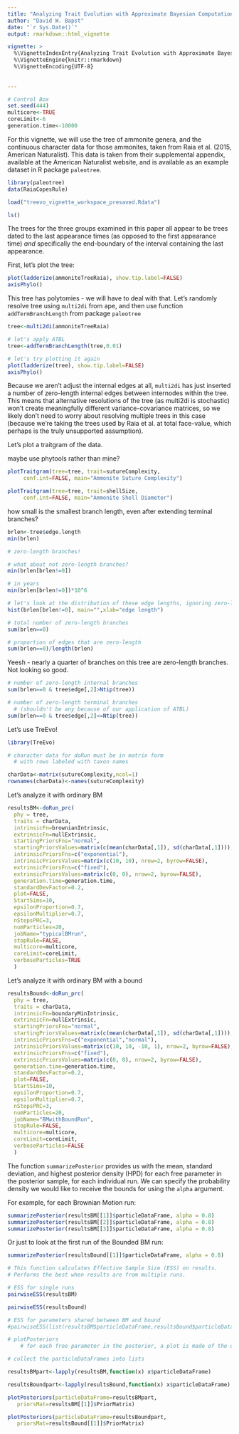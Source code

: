 ```yaml
---
title: "Analyzing Trait Evolution with Approximate Bayesian Computation in TreEvo"
author: "David W. Bapst"
date: "`r Sys.Date()`"
output: rmarkdown::html_vignette

vignette: >
  %\VignetteIndexEntry{Analyzing Trait Evolution with Approximate Bayesian Computation in TreEvo}
  %\VignetteEngine{knitr::rmarkdown}
  %\VignetteEncoding{UTF-8}
  
  
---
```


```r
# Control Box
set.seed(444)
multicore<-TRUE
coreLimit<-6
generation.time<-10000
```  

For this vignette, we will use the tree of ammonite genera, and the continuous character data for those ammonites, taken from Raia et al. (2015, American Naturalist). This data is taken from their supplemental appendix, available at the American Naturalist website, and is available as an example dataset in R package `paleotree`. 


```r
library(paleotree)
data(RaiaCopesRule)
```

```r
load("treevo_vignette_workspace_presaved.Rdata")
```

```r
ls()
```

The trees for the three groups examined in this paper all appear to be trees dated to the last appearance times (as opposed to the first appearance time) *and* specifically the end-boundary of the interval containing the last appearance.

First, let's plot the tree:

```r
plot(ladderize(ammoniteTreeRaia), show.tip.label=FALSE)
axisPhylo()
```

This tree has polytomies - we will have to deal with that. Let's randomly resolve tree using `multi2di` from ape, and then use function `addTermBranchLength` from package `paleotree`

```r
tree<-multi2di(ammoniteTreeRaia)

# let's apply ATBL
tree<-addTermBranchLength(tree,0.01)

# let's try plotting it again
plot(ladderize(tree), show.tip.label=FALSE)
axisPhylo()
```

Because we aren't adjust the internal edges at all, `multi2di` has just inserted a number of zero-length internal edges between internodes within the tree. This means that alternative resolutions of the tree (as multi2di is stochastic) won't create meaningfully different variance-covariance matrices, so we likely don't need to worry about resolving multiple trees in this case (because we're taking the trees used by Raia et al. at total face-value, which perhaps is the truly unsupported assumption).


Let's plot a traitgram of the data.

 maybe use phytools rather than mine?


```r
plotTraitgram(tree=tree, trait=sutureComplexity,
     conf.int=FALSE, main="Ammonite Suture Complexity")

plotTraitgram(tree=tree, trait=shellSize,
     conf.int=FALSE, main="Ammonite Shell Diameter")
```

how small is the smallest branch length, even after extending terminal branches?

```r

brlen<-tree$edge.length
min(brlen)

# zero-length branches!
```


```r
# what about not zero-length branches?
min(brlen[brlen!=0])

# in years
min(brlen[brlen!=0])*10^6

# let's look at the distribution of these edge lengths, ignoring zero-length
hist(brlen[brlen!=0], main="",xlab="edge length")
```



```r
# total number of zero-length branches
sum(brlen==0)

# proportion of edges that are zero-length
sum(brlen==0)/length(brlen)

```

Yeesh - nearly a quarter of branches on this tree are zero-length branches. Not looking so good.



```r

# number of zero-length internal branches
sum(brlen==0 & tree$edge[,2]>Ntip(tree))

# number of zero-length terminal branches 
  # (shouldn't be any because of our application of ATBL)
sum(brlen==0 & tree$edge[,2]<=Ntip(tree))
```


Let's use TreEvo!

```r
library(TreEvo)

# character data for doRun must be in matrix form
  # with rows labeled with taxon names

charData<-matrix(sutureComplexity,ncol=1)
rownames(charData)<-names(sutureComplexity)
```

Let's analyze it with ordinary BM

```r


resultsBM<-doRun_prc(
  phy = tree,
  traits = charData,
  intrinsicFn=brownianIntrinsic,
  extrinsicFn=nullExtrinsic,
  startingPriorsFns="normal",
  startingPriorsValues=matrix(c(mean(charData[,1]), sd(charData[,1]))),
  intrinsicPriorsFns=c("exponential"),
  intrinsicPriorsValues=matrix(c(10, 10), nrow=2, byrow=FALSE),
  extrinsicPriorsFns=c("fixed"),
  extrinsicPriorsValues=matrix(c(0, 0), nrow=2, byrow=FALSE),
  generation.time=generation.time,
  standardDevFactor=0.2,
  plot=FALSE,
  StartSims=10,
  epsilonProportion=0.7,
  epsilonMultiplier=0.7,
  nStepsPRC=3,
  numParticles=20,
  jobName="typicalBMrun",
  stopRule=FALSE,
  multicore=multicore,
  coreLimit=coreLimit,
  verboseParticles=TRUE
  )

```

Let's analyze it with ordinary BM with a bound
  
```r


resultsBound<-doRun_prc(
  phy = tree,
  traits = charData,
  intrinsicFn=boundaryMinIntrinsic,
  extrinsicFn=nullExtrinsic,
  startingPriorsFns="normal",
  startingPriorsValues=matrix(c(mean(charData[,1]), sd(charData[,1]))),
  intrinsicPriorsFns=c("exponential","normal"),
  intrinsicPriorsValues=matrix(c(10, 10, -10, 1), nrow=2, byrow=FALSE),
  extrinsicPriorsFns=c("fixed"),
  extrinsicPriorsValues=matrix(c(0, 0), nrow=2, byrow=FALSE),
  generation.time=generation.time,
  standardDevFactor=0.2,
  plot=FALSE,
  StartSims=10,
  epsilonProportion=0.7,
  epsilonMultiplier=0.7,
  nStepsPRC=3,
  numParticles=20,
  jobName="BMwithBoundRun",
  stopRule=FALSE,
  multicore=multicore,
  coreLimit=coreLimit,
  verboseParticles=FALSE
  )


```

The function `summarizePosterior` provides us with the mean, standard deviation, and  highest posterior density (HPD) for each free parameter in the posterior sample, for each individual run. We can specify the probability density we would like to receive the bounds for using the `alpha` argument.

For example, for each Brownian Motion run:

```r

summarizePosterior(resultsBM[[1]]$particleDataFrame, alpha = 0.8)
summarizePosterior(resultsBM[[2]]$particleDataFrame, alpha = 0.8)
summarizePosterior(resultsBM[[3]]$particleDataFrame, alpha = 0.8)
```

Or just to look at the first run of the Bounded BM run:

```r
summarizePosterior(resultsBound[[1]]$particleDataFrame, alpha = 0.8)

```



```r

# This function calculates Effective Sample Size (ESS) on results.  
# Performs the best when results are from multiple runs.

# ESS for single runs
pairwiseESS(resultsBM)

pairwiseESS(resultsBound)

# ESS for parameters shared between BM and bound
#pairwiseESS(list(resultsBM$particleDataFrame,resultsBound$particleDataFrame))


```


```r

# plotPosteriors
    # for each free parameter in the posterior, a plot is made of the distribution of values estimate in the last generation

# collect the particleDataFrames into lists

resultsBMpart<-lapply(resultsBM,function(x) x$particleDataFrame)

resultsBoundpart<-lapply(resultsBound,function(x) x$particleDataFrame)

plotPosteriors(particleDataFrame=resultsBMpart,
   priorsMat=resultsBM[[1]]$PriorMatrix)

plotPosteriors(particleDataFrame=resultsBoundpart,
   priorsMat=resultsBound[[1]]$PriorMatrix)
```




